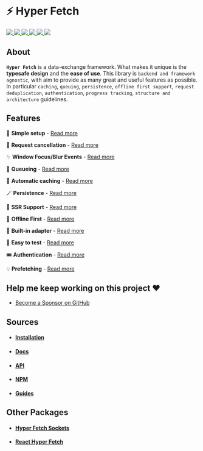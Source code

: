 # ⚡ Hyper Fetch

<p>
  <a href="https://bettertyped.com/">
    <img src="https://custom-icon-badges.demolab.com/static/v1?label=&message=BetterTyped&color=333&logo=BT" />
  </a>
  <a href="https://github.com/BetterTyped/hyper-fetch">
    <img src="https://custom-icon-badges.demolab.com/github/stars/BetterTyped/hyper-fetch?logo=star&color=118ab2" />
  </a>
  <a href="https://github.com/BetterTyped/hyper-fetch/blob/main/License.md">
    <img src="https://custom-icon-badges.demolab.com/github/license/BetterTyped/hyper-fetch?logo=law&color=yellow" />
  </a>
  <a href="https://www.npmjs.com/package/@hyper-fetch/core">
    <img src="https://custom-icon-badges.demolab.com/npm/v/@hyper-fetch/core.svg?logo=npm&color=e76f51" />
  </a>
  <a href="https://github.com/BetterTyped/hyper-fetch">
    <img src="https://custom-icon-badges.demolab.com/badge/typescript-%23007ACC.svg?logo=typescript&logoColor=white" />
  </a>
  <a href="https://www.npmjs.com/package/@hyper-fetch/core">
    <img src="https://custom-icon-badges.demolab.com/bundlephobia/minzip/@hyper-fetch/core?color=64BC4B&logo=package" />
  </a>
</p>

## About

**`Hyper Fetch`** is a data-exchange framework. What makes it unique is the **typesafe design** and the **ease of use**.
This library is `backend and framework agnostic`, with aim to provide as many great and useful features as possible. In
particular `caching`, `queuing`, `persistence`, `offline first support`, `request deduplication`, `authentication`,
`progress tracking`, `structure and architecture` guidelines.

## Features

🔮 **Simple setup** - [Read more](https://hyperfetch.bettertyped.com/docs/guides/basic/setup)

🎯 **Request cancellation** - [Read more](https://hyperfetch.bettertyped.com/docs/guides/advanced/cancellation)

✨ **Window Focus/Blur Events** -
[Read more](https://hyperfetch.bettertyped.com/docs/guides/react/core/window-focus-blur)

🚀 **Queueing** - [Read more](https://hyperfetch.bettertyped.com/docs/guides/advanced/queueing)

💎 **Automatic caching** - [Read more](https://hyperfetch.bettertyped.com/docs/documentation/core/cache)

🪄 **Persistence** - [Read more](https://hyperfetch.bettertyped.com/docs/guides/advanced/persistence)

🎊 **SSR Support** - [Read more](https://hyperfetch.bettertyped.com/docs/documentation/getting-started/environment)

🔋 **Offline First** - [Read more](https://hyperfetch.bettertyped.com/docs/guides/advanced/offline)

📡 **Built-in adapter** - [Read more](https://hyperfetch.bettertyped.com/docs/documentation/core/adapter)

🧪 **Easy to test** - [Read more](https://hyperfetch.bettertyped.com/docs/documentation/getting-started/testing)

🎟 **Authentication** - [Read more](https://hyperfetch.bettertyped.com/docs/guides/basic/authentication)

💡 **Prefetching** - [Read more](https://hyperfetch.bettertyped.com/docs/guides/advanced/prefetching)

## Help me keep working on this project ❤️

- [Become a Sponsor on GitHub](https://github.com/sponsors/prc5)

## Sources

- #### [Installation](https://hyperfetch.bettertyped.com/docs/documentation/getting-started/installation)
- #### [Docs](https://hyperfetch.bettertyped.com/)
- #### [API](https://hyperfetch.bettertyped.com/api/)
- #### [NPM](https://www.npmjs.com/package/@hyper-fetch/core)
- #### [Guides](https://hyperfetch.bettertyped.com/guides/Basic/Setup)

## Other Packages

- #### [Hyper Fetch Sockets](https://github.com/BetterTyped/hyper-fetch/tree/main/packages/sockets)
- #### [React Hyper Fetch](https://github.com/BetterTyped/hyper-fetch/tree/main/packages/react)
